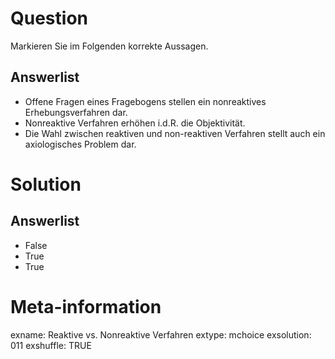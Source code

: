 Question
========
Markieren Sie im Folgenden korrekte Aussagen.


Answerlist
----------
* Offene Fragen eines Fragebogens stellen ein nonreaktives Erhebungsverfahren dar.
* Nonreaktive Verfahren erhöhen i.d.R. die Objektivität.
* Die Wahl zwischen reaktiven und non-reaktiven Verfahren stellt auch ein axiologisches Problem dar.


Solution
========

Answerlist
----------
* False
* True
* True


Meta-information
================
exname: Reaktive vs. Nonreaktive Verfahren
extype: mchoice
exsolution: 011
exshuffle: TRUE
